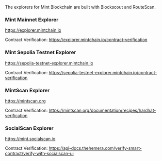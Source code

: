 The explorers for Mint Blockchain are built with Blockscout and RouteScan.

### Mint Mainnet Explorer

https://explorer.mintchain.io

Contract Verification: https://explorer.mintchain.io/contract-verification

### Mint Sepolia Testnet Explorer

https://sepolia-testnet-explorer.mintchain.io

Contract Verification: https://sepolia-testnet-explorer.mintchain.io/contract-verification

### MintScan Explorer

https://mintscan.org

Contract Verification: https://mintscan.org/documentation/recipes/hardhat-verification

### SocialScan Explorer

https://mint.socialscan.io

Contract Verification: https://api-docs.thehemera.com/verify-smart-contract/verify-with-socialscan-ui
